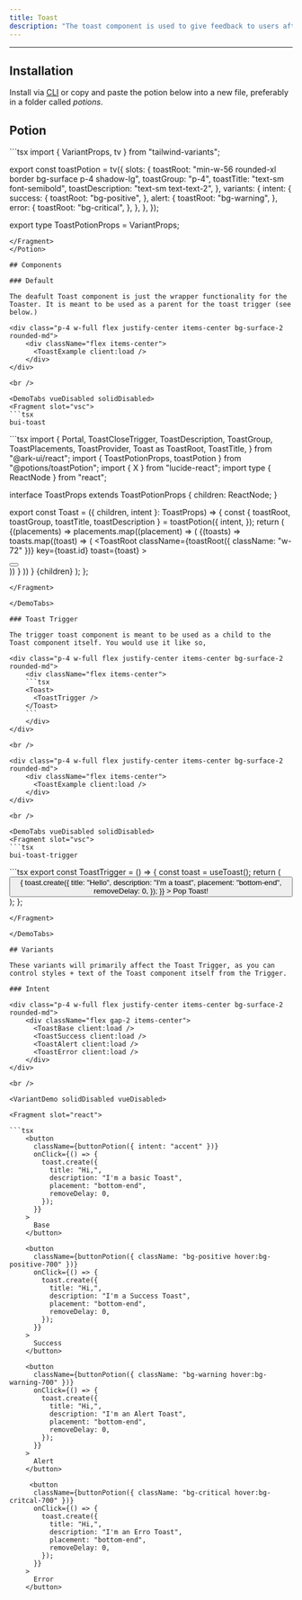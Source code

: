 ```yaml
---
title: Toast
description: "The toast component is used to give feedback to users after an action has taken place."
---
```


---


<div class="p-4 w-full flex justify-center items-center bg-surface-2 rounded-md">
    <div className="flex items-center">
      <ToastExample client:load />
    </div>
</div>

## Installation

Install via <a href="/docs/getting-started/cli">CLI</a> or copy and paste the potion below into a new file, preferably in a folder called *potions*.

## Potion 

<Potion>
<Fragment slot="contentSlot">
```tsx
import { VariantProps, tv } from "tailwind-variants";

export const toastPotion = tv({
  slots: {
    toastRoot: "min-w-56 rounded-xl border bg-surface p-4 shadow-lg",
    toastGroup: "p-4",
    toastTitle: "text-sm font-semibold",
    toastDescription: "text-sm text-text-2",
  },
  variants: {
    intent: {
      success: {
        toastRoot: "bg-positive",
      },
      alert: {
        toastRoot: "bg-warning",
      },
      error: {
        toastRoot: "bg-critical",
      },
    },
  },
});

export type ToastPotionProps = VariantProps<typeof toastPotion>;

```
</Fragment>
</Potion>

## Components 

### Default

The deafult Toast component is just the wrapper functionality for the Toaster. It is meant to be used as a parent for the toast trigger (see below.)

<div class="p-4 w-full flex justify-center items-center bg-surface-2 rounded-md">
    <div className="flex items-center">
      <ToastExample client:load />
    </div>
</div>

<br />

<DemoTabs vueDisabled solidDisabled>
<Fragment slot="vsc">
```tsx
bui-toast
```
</Fragment>
<Fragment slot="react">
```tsx
import {
  Portal,
  ToastCloseTrigger,
  ToastDescription,
  ToastGroup,
  ToastPlacements,
  ToastProvider,
  Toast as ToastRoot,
  ToastTitle,
} from "@ark-ui/react";
import { ToastPotionProps, toastPotion } from "@potions/toastPotion";
import { X } from "lucide-react";
import type { ReactNode } from "react";

interface ToastProps extends ToastPotionProps {
  children: ReactNode;
}

export const Toast = ({ children, intent }: ToastProps) => {
  const { toastRoot, toastGroup, toastTitle, toastDescription } = toastPotion({
    intent,
  });
  return (
    <ToastProvider>
      <Portal>
        <ToastPlacements>
          {(placements) =>
            placements.map((placement) => (
              <ToastGroup
                key={placement}
                placement={placement}
                className={toastGroup()}
              >
                {(toasts) =>
                  toasts.map((toast) => (
                    <ToastRoot
                      className={toastRoot({ className: "w-72" })}
                      key={toast.id}
                      toast={toast}
                    >
                      <div className="flex flex-col gap-4">
                        <div className="flex flex-col gap-1">
                          <ToastTitle className={toastTitle()} />
                          <ToastDescription className={toastDescription()} />
                        </div>
                        <div className="absolute right-0 top-0 p-4">
                          <ToastCloseTrigger asChild>
                            <button>
                              <X />
                            </button>
                          </ToastCloseTrigger>
                        </div>
                      </div>
                    </ToastRoot>
                  ))
                }
              </ToastGroup>
            ))
          }
        </ToastPlacements>
      </Portal>
      {children}
    </ToastProvider>
  );
};

```
</Fragment>

</DemoTabs>

### Toast Trigger

The trigger toast component is meant to be used as a child to the Toast component itself. You would use it like so,

<div class="p-4 w-full flex justify-center items-center bg-surface-2 rounded-md">
    <div className="flex items-center">
    ```tsx
    <Toast>
      <ToastTrigger />
    </Toast>
    ```
    </div>
</div>

<br />

<div class="p-4 w-full flex justify-center items-center bg-surface-2 rounded-md">
    <div className="flex items-center">
      <ToastExample client:load />
    </div>
</div>

<br />

<DemoTabs vueDisabled solidDisabled>
<Fragment slot="vsc">
```tsx
bui-toast-trigger
```
</Fragment>
<Fragment slot="react">
```tsx
export const ToastTrigger = () => {
  const toast = useToast();
  return (
    <button
      className={buttonPotion({ intent: "accent" })}
      onClick={() => {
        toast.create({
          title: "Hello",
          description: "I'm a toast",
          placement: "bottom-end",
          removeDelay: 0,
        });
      }}
    >
      Pop Toast!
    </button>
  );
};

```
</Fragment>

</DemoTabs>

## Variants

These variants will primarily affect the Toast Trigger, as you can control styles + text of the Toast component itself from the Trigger.

### Intent

<div class="p-4 w-full flex justify-center items-center bg-surface-2 rounded-md">
    <div className="flex gap-2 items-center">
      <ToastBase client:load />
      <ToastSuccess client:load />
      <ToastAlert client:load />
      <ToastError client:load />
    </div>
</div>

<br />

<VariantDemo solidDisabled vueDisabled>

<Fragment slot="react">

```tsx
    <button
      className={buttonPotion({ intent: "accent" })}
      onClick={() => {
        toast.create({
          title: "Hi,",
          description: "I'm a basic Toast",
          placement: "bottom-end",
          removeDelay: 0,
        });
      }}
    >
      Base
    </button>

    <button
      className={buttonPotion({ className: "bg-positive hover:bg-positive-700" })}
      onClick={() => {
        toast.create({
          title: "Hi,",
          description: "I'm a Success Toast",
          placement: "bottom-end",
          removeDelay: 0,
        });
      }}
    >
      Success
    </button>

    <button
      className={buttonPotion({ className: "bg-warning hover:bg-warning-700" })}
      onClick={() => {
        toast.create({
          title: "Hi,",
          description: "I'm an Alert Toast",
          placement: "bottom-end",
          removeDelay: 0,
        });
      }}
    >
      Alert
    </button>

     <button
      className={buttonPotion({ className: "bg-critical hover:bg-critcal-700" })}
      onClick={() => {
        toast.create({
          title: "Hi,",
          description: "I'm an Erro Toast",
          placement: "bottom-end",
          removeDelay: 0,
        });
      }}
    >
      Error
    </button>
```

</Fragment>

</VariantDemo>
